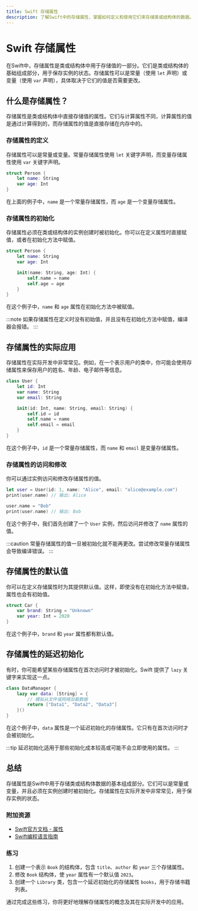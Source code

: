 ```yaml
---
title: Swift 存储属性
description: 了解Swift中的存储属性，掌握如何定义和使用它们来存储类或结构体的数据。
---
```


# Swift 存储属性

在Swift中，存储属性是类或结构体中用于存储值的一部分。它们是类或结构体的基础组成部分，用于保存实例的状态。存储属性可以是常量（使用 `let` 声明）或变量（使用 `var` 声明），具体取决于它们的值是否需要更改。

## 什么是存储属性？

存储属性是类或结构体中直接存储值的属性。它们与计算属性不同，计算属性的值是通过计算得到的，而存储属性的值是直接存储在内存中的。

### 存储属性的定义

存储属性可以是常量或变量。常量存储属性使用 `let` 关键字声明，而变量存储属性使用 `var` 关键字声明。

```swift
struct Person {
    let name: String
    var age: Int
}
```

在上面的例子中，`name` 是一个常量存储属性，而 `age` 是一个变量存储属性。

### 存储属性的初始化

存储属性必须在类或结构体的实例创建时被初始化。你可以在定义属性时直接赋值，或者在初始化方法中赋值。

```swift
struct Person {
    let name: String
    var age: Int

    init(name: String, age: Int) {
        self.name = name
        self.age = age
    }
}
```

在这个例子中，`name` 和 `age` 属性在初始化方法中被赋值。

:::note
如果存储属性在定义时没有初始值，并且没有在初始化方法中赋值，编译器会报错。
:::

## 存储属性的实际应用

存储属性在实际开发中非常常见。例如，在一个表示用户的类中，你可能会使用存储属性来保存用户的姓名、年龄、电子邮件等信息。

```swift
class User {
    let id: Int
    var name: String
    var email: String

    init(id: Int, name: String, email: String) {
        self.id = id
        self.name = name
        self.email = email
    }
}
```

在这个例子中，`id` 是一个常量存储属性，而 `name` 和 `email` 是变量存储属性。

### 存储属性的访问和修改

你可以通过实例访问和修改存储属性的值。

```swift
let user = User(id: 1, name: "Alice", email: "alice@example.com")
print(user.name) // 输出: Alice

user.name = "Bob"
print(user.name) // 输出: Bob
```

在这个例子中，我们首先创建了一个 `User` 实例，然后访问并修改了 `name` 属性的值。

:::caution
常量存储属性的值一旦被初始化就不能再更改。尝试修改常量存储属性会导致编译错误。
:::

## 存储属性的默认值

你可以在定义存储属性时为其提供默认值。这样，即使没有在初始化方法中赋值，属性也会有初始值。

```swift
struct Car {
    var brand: String = "Unknown"
    var year: Int = 2020
}
```

在这个例子中，`brand` 和 `year` 属性都有默认值。

## 存储属性的延迟初始化

有时，你可能希望某些存储属性在首次访问时才被初始化。Swift 提供了 `lazy` 关键字来实现这一点。

```swift
class DataManager {
    lazy var data: [String] = {
        // 模拟从文件或网络加载数据
        return ["Data1", "Data2", "Data3"]
    }()
}
```

在这个例子中，`data` 属性是一个延迟初始化的存储属性。它只有在首次访问时才会被初始化。

:::tip
延迟初始化适用于那些初始化成本较高或可能不会立即使用的属性。
:::

## 总结

存储属性是Swift中用于存储类或结构体数据的基本组成部分。它们可以是常量或变量，并且必须在实例创建时被初始化。存储属性在实际开发中非常常见，用于保存实例的状态。

### 附加资源

- [Swift官方文档 - 属性](https://docs.swift.org/swift-book/LanguageGuide/Properties.html)
- [Swift编程语言指南](https://developer.apple.com/swift/)

### 练习

1. 创建一个表示 `Book` 的结构体，包含 `title`、`author` 和 `year` 三个存储属性。
2. 修改 `Book` 结构体，使 `year` 属性有一个默认值 `2023`。
3. 创建一个 `Library` 类，包含一个延迟初始化的存储属性 `books`，用于存储书籍列表。

通过完成这些练习，你将更好地理解存储属性的概念及其在实际开发中的应用。